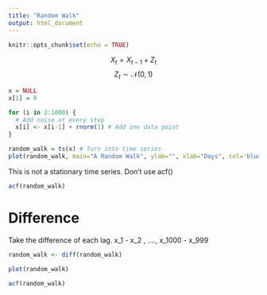 ```yaml
---
title: "Random Walk"
output: html_document
---
```


```r
knitr::opts_chunk$set(echo = TRUE)
```

$$X_t = X_{t-1} + Z_t$$
$$Z_t \sim \mathcal{N}(0,1)$$
```r
x = NULL
x[1] = 0

for (i in 2:1000) {
  # Add noise at every step
  x[i] <- x[i-1] + rnorm(1) # Add one data point
}

random_walk = ts(x) # Turn into time series
plot(random_walk, main="A Random Walk", ylab="", xlab="Days", col='blue', lwd=2)
```

This is not a stationary time series.  Don't use acf()

```r
acf(random_walk)
```

# Difference

Take the difference of each lag.  x_1 - x_2 , ...., x_1000 - x_999
```r
random_walk <- diff(random_walk)
```

```r
plot(random_walk)
```

```r
acf(random_walk)
```

